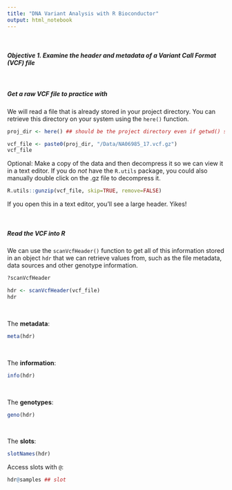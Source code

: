 ```yaml
---
title: "DNA Variant Analysis with R Bioconductor"
output: html_notebook
---
```


<br/>

#### *Objective 1. Examine the header and metadata of a Variant Call Format (VCF) file*

<br/>

##### Get a raw VCF file to practice with  


We will read a file that is already stored in your project directory. You can retrieve this directory on your system using the `here()` function.  

```r
proj_dir <- here() ## should be the project directory even if getwd() shows something else

vcf_file <- paste0(proj_dir, "/Data/NA06985_17.vcf.gz") 
vcf_file
```


Optional: Make a copy of the data and then decompress it so we can view it in a text editor. If you do _not_ have the `R.utils` package, you could also manually double click on the .gz file to decompress it.  
```r
R.utils::gunzip(vcf_file, skip=TRUE, remove=FALSE)
```


If you open this in a text editor, you'll see a large header. Yikes!

<br/>

##### Read the VCF into R

We can use the `scanVcfHeader()` function to get all of this information stored in an object `hdr` that we can retrieve values from, such as the file metadata, data sources and other genotype information.  

```r
?scanVcfHeader

hdr <- scanVcfHeader(vcf_file)
hdr
```

<br/>

The __metadata__:

```r
meta(hdr)
```

<br/>

The __information__:
```r
info(hdr)
```
<br/>

The __genotypes__:
```r
geno(hdr)
```

<br/>

The __slots__:
```r
slotNames(hdr)
```

Access slots with `@`:

```r
hdr@samples ## slot
```
